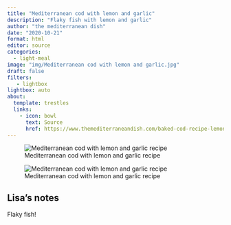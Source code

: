```yaml
---
title: "Mediterranean cod with lemon and garlic"
description: "Flaky fish with lemon and garlic"
author: "the mediterranean dish"
date: "2020-10-21"
format: html
editor: source
categories:
  - light-meal
image: "img/Mediterranean cod with lemon and garlic.jpg"
draft: false
filters:
   - lightbox
lightbox: auto
about:
  template: trestles
  links:
    - icon: bowl
      text: Source
      href: https://www.themediterraneandish.com/baked-cod-recipe-lemon-garlic/print/12644/
---
```


![Mediterranean cod with lemon and garlic recipe](img/Mediterranean cod with lemon and garlic recipe 1.jpg)

![Mediterranean cod with lemon and garlic recipe](img/Mediterranean cod with lemon and garlic recipe 2.jpg)


## Lisa's notes

Flaky fish!
